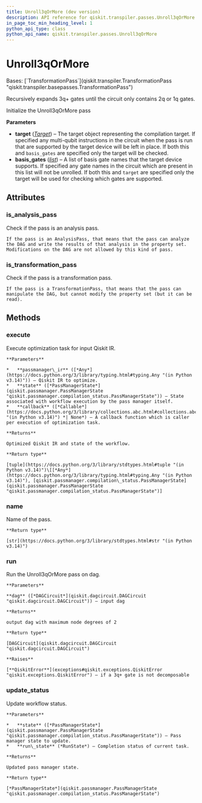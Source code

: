 ```yaml
---
title: Unroll3qOrMore (dev version)
description: API reference for qiskit.transpiler.passes.Unroll3qOrMore in the dev version of qiskit
in_page_toc_min_heading_level: 1
python_api_type: class
python_api_name: qiskit.transpiler.passes.Unroll3qOrMore
---
```


# Unroll3qOrMore

<Class id="qiskit.transpiler.passes.Unroll3qOrMore" isDedicatedPage={true} github="https://github.com/Qiskit/qiskit/tree/main/qiskit/transpiler/passes/basis/unroll_3q_or_more.py#L23-L73" signature="qiskit.transpiler.passes.Unroll3qOrMore(*args, **kwargs)" modifiers="class">
  Bases: [`TransformationPass`](qiskit.transpiler.TransformationPass "qiskit.transpiler.basepasses.TransformationPass")

  Recursively expands 3q+ gates until the circuit only contains 2q or 1q gates.

  Initialize the Unroll3qOrMore pass

  **Parameters**

  *   **target** ([*Target*](qiskit.transpiler.Target "qiskit.transpiler.Target")) – The target object representing the compilation target. If specified any multi-qubit instructions in the circuit when the pass is run that are supported by the target device will be left in place. If both this and `basis_gates` are specified only the target will be checked.
  *   **basis\_gates** ([*list*](https://docs.python.org/3/library/stdtypes.html#list "(in Python v3.14)")) – A list of basis gate names that the target device supports. If specified any gate names in the circuit which are present in this list will not be unrolled. If both this and `target` are specified only the target will be used for checking which gates are supported.

  ## Attributes

  ### is\_analysis\_pass

  <Attribute id="qiskit.transpiler.passes.Unroll3qOrMore.is_analysis_pass">
    Check if the pass is an analysis pass.

    If the pass is an AnalysisPass, that means that the pass can analyze the DAG and write the results of that analysis in the property set. Modifications on the DAG are not allowed by this kind of pass.
  </Attribute>

  ### is\_transformation\_pass

  <Attribute id="qiskit.transpiler.passes.Unroll3qOrMore.is_transformation_pass">
    Check if the pass is a transformation pass.

    If the pass is a TransformationPass, that means that the pass can manipulate the DAG, but cannot modify the property set (but it can be read).
  </Attribute>

  ## Methods

  ### execute

  <Function id="qiskit.transpiler.passes.Unroll3qOrMore.execute" github="https://github.com/Qiskit/qiskit/tree/main/qiskit/transpiler/basepasses.py#L161-L180" signature="execute(passmanager_ir, state, callback=None)">
    Execute optimization task for input Qiskit IR.

    **Parameters**

    *   **passmanager\_ir** ([*Any*](https://docs.python.org/3/library/typing.html#typing.Any "(in Python v3.14)")) – Qiskit IR to optimize.
    *   **state** ([*PassManagerState*](qiskit.passmanager.PassManagerState "qiskit.passmanager.compilation_status.PassManagerState")) – State associated with workflow execution by the pass manager itself.
    *   **callback** ([*Callable*](https://docs.python.org/3/library/collections.abc.html#collections.abc.Callable "(in Python v3.14)") *| None*) – A callback function which is caller per execution of optimization task.

    **Returns**

    Optimized Qiskit IR and state of the workflow.

    **Return type**

    [tuple](https://docs.python.org/3/library/stdtypes.html#tuple "(in Python v3.14)")\[[*Any*](https://docs.python.org/3/library/typing.html#typing.Any "(in Python v3.14)"), [qiskit.passmanager.compilation\_status.PassManagerState](qiskit.passmanager.PassManagerState "qiskit.passmanager.compilation_status.PassManagerState")]
  </Function>

  ### name

  <Function id="qiskit.transpiler.passes.Unroll3qOrMore.name" github="https://github.com/Qiskit/qiskit/tree/main/qiskit/passmanager/base_tasks.py#L68-L70" signature="name()">
    Name of the pass.

    **Return type**

    [str](https://docs.python.org/3/library/stdtypes.html#str "(in Python v3.14)")
  </Function>

  ### run

  <Function id="qiskit.transpiler.passes.Unroll3qOrMore.run" github="https://github.com/Qiskit/qiskit/tree/main/qiskit/transpiler/passes/basis/unroll_3q_or_more.py#L51-L73" signature="run(dag)">
    Run the Unroll3qOrMore pass on dag.

    **Parameters**

    **dag** ([*DAGCircuit*](qiskit.dagcircuit.DAGCircuit "qiskit.dagcircuit.DAGCircuit")) – input dag

    **Returns**

    output dag with maximum node degrees of 2

    **Return type**

    [DAGCircuit](qiskit.dagcircuit.DAGCircuit "qiskit.dagcircuit.DAGCircuit")

    **Raises**

    [**QiskitError**](exceptions#qiskit.exceptions.QiskitError "qiskit.exceptions.QiskitError") – if a 3q+ gate is not decomposable
  </Function>

  ### update\_status

  <Function id="qiskit.transpiler.passes.Unroll3qOrMore.update_status" github="https://github.com/Qiskit/qiskit/tree/main/qiskit/transpiler/basepasses.py#L182-L190" signature="update_status(state, run_state)">
    Update workflow status.

    **Parameters**

    *   **state** ([*PassManagerState*](qiskit.passmanager.PassManagerState "qiskit.passmanager.compilation_status.PassManagerState")) – Pass manager state to update.
    *   **run\_state** (*RunState*) – Completion status of current task.

    **Returns**

    Updated pass manager state.

    **Return type**

    [*PassManagerState*](qiskit.passmanager.PassManagerState "qiskit.passmanager.compilation_status.PassManagerState")
  </Function>
</Class>

